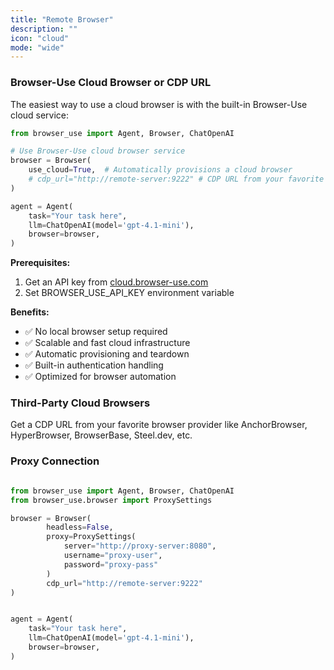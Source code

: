 ```yaml
---
title: "Remote Browser"
description: ""
icon: "cloud"
mode: "wide"
---
```



### Browser-Use Cloud Browser or CDP URL

The easiest way to use a cloud browser is with the built-in Browser-Use cloud service:

```python
from browser_use import Agent, Browser, ChatOpenAI

# Use Browser-Use cloud browser service
browser = Browser(
    use_cloud=True,  # Automatically provisions a cloud browser
    # cdp_url="http://remote-server:9222" # CDP URL from your favorite browser provider like AnchorBrowser, HyperBrowser, BrowserBase, Steel.dev, etc.
)

agent = Agent(
    task="Your task here",
    llm=ChatOpenAI(model='gpt-4.1-mini'),
    browser=browser,
)
```

**Prerequisites:**
1. Get an API key from [cloud.browser-use.com](https://cloud.browser-use.com)
2. Set BROWSER_USE_API_KEY environment variable

**Benefits:**
- ✅ No local browser setup required
- ✅ Scalable and fast cloud infrastructure
- ✅ Automatic provisioning and teardown
- ✅ Built-in authentication handling
- ✅ Optimized for browser automation

### Third-Party Cloud Browsers
Get a CDP URL from your favorite browser provider like AnchorBrowser, HyperBrowser, BrowserBase, Steel.dev, etc.




### Proxy Connection

```python

from browser_use import Agent, Browser, ChatOpenAI
from browser_use.browser import ProxySettings

browser = Browser(
        headless=False,
        proxy=ProxySettings(
            server="http://proxy-server:8080",
            username="proxy-user",
            password="proxy-pass"
        )
        cdp_url="http://remote-server:9222"
)


agent = Agent(
    task="Your task here",
    llm=ChatOpenAI(model='gpt-4.1-mini'),
    browser=browser,
)
```
